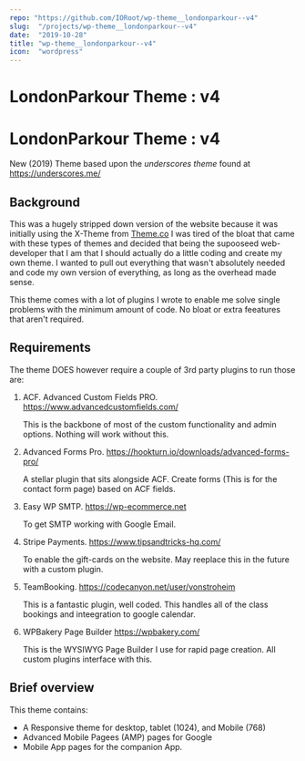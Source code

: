 ```yaml
---
repo: "https://github.com/IORoot/wp-theme__londonparkour--v4"
slug:  "/projects/wp-theme__londonparkour--v4"
date:  "2019-10-28"
title: "wp-theme__londonparkour--v4"
icon:  "wordpress"
---
```


# LondonParkour Theme : v4
# LondonParkour Theme : v4

New (2019) Theme based upon the _underscores theme_ found at https://underscores.me/

## Background
This was a hugely stripped down version of the website because it was initially using the X-Theme from [Theme.co](https://theme.co/x)
I was tired of the bloat that came with these types of themes and decided that being the supooseed web-developer that I am that I should actually do a little coding and create my own theme. I wanted to pull out everything that wasn't absolutely needed and code my own version of everything, as long as the overhead made sense.

This theme comes with a lot of plugins I wrote to enable me solve single problems with the minimum amount of code. No bloat or extra feeatures that aren't required.

## Requirements
The theme DOES however require a couple of 3rd party plugins to run those are:

1. ACF. Advanced Custom Fields PRO. https://www.advancedcustomfields.com/

   This is the backbone of most of the custom functionality and admin options. Nothing will work without this.
   
1. Advanced Forms Pro. https://hookturn.io/downloads/advanced-forms-pro/ 

   A stellar plugin that sits alongside ACF. Create forms (This is for the contact form page) based on ACF fields.
   
1. Easy WP SMTP. https://wp-ecommerce.net

   To get SMTP working with Google Email.

1. Stripe Payments. https://www.tipsandtricks-hq.com/

   To enable the gift-cards on the website. May reeplace this in the future with a custom plugin.
   
1. TeamBooking. https://codecanyon.net/user/vonstroheim

   This is a fantastic plugin, well coded. This handles all of the class bookings and inteegration to google calendar.
   
1. WPBakery Page Builder https://wpbakery.com/

   This is the WYSIWYG Page Builder I use for rapid page creation. All custom plugins interface with this.
   
   
## Brief overview

This theme contains:
- A Responsive theme for desktop, tablet (1024), and Mobile (768)
- Advanced Mobile Pagees (AMP) pages for Google
- Mobile App pages for the companion App.
